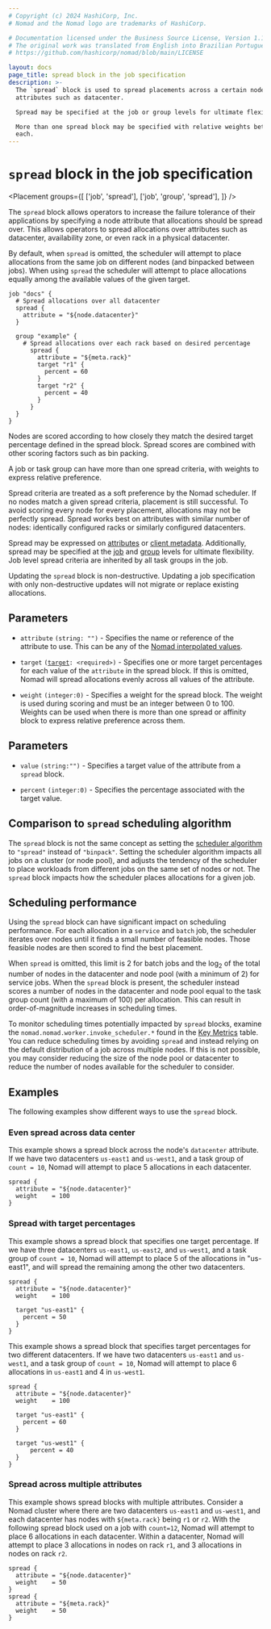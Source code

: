 ```yaml
---
# Copyright (c) 2024 HashiCorp, Inc.
# Nomad and the Nomad logo are trademarks of HashiCorp.

# Documentation licensed under the Business Source License, Version 1.1.
# The original work was translated from English into Brazilian Portuguese.
# https://github.com/hashicorp/nomad/blob/main/LICENSE

layout: docs
page_title: spread block in the job specification
description: >-
  The `spread` block is used to spread placements across a certain node
  attributes such as datacenter.

  Spread may be specified at the job or group levels for ultimate flexibility.

  More than one spread block may be specified with relative weights between
  each.
---
```


# `spread` block in the job specification

<Placement
  groups={[
    ['job', 'spread'],
    ['job', 'group', 'spread'],
  ]}
/>

The `spread` block allows operators to increase the failure tolerance of their
applications by specifying a node attribute that allocations should be spread
over. This allows operators to spread allocations over attributes such as
datacenter, availability zone, or even rack in a physical datacenter.

By default, when `spread` is omitted, the scheduler will attempt to place
allocations from the same job on different nodes (and binpacked between
jobs). When using `spread` the scheduler will attempt to place allocations
equally among the available values of the given target.

```hcl
job "docs" {
  # Spread allocations over all datacenter
  spread {
    attribute = "${node.datacenter}"
  }

  group "example" {
    # Spread allocations over each rack based on desired percentage
      spread {
        attribute = "${meta.rack}"
        target "r1" {
          percent = 60
        }
        target "r2" {
          percent = 40
        }
      }
  }
}
```

Nodes are scored according to how closely they match the desired target
percentage defined in the spread block. Spread scores are combined with other
scoring factors such as bin packing.

A job or task group can have more than one spread criteria, with weights to
express relative preference.

Spread criteria are treated as a soft preference by the Nomad scheduler. If no
nodes match a given spread criteria, placement is still successful. To avoid
scoring every node for every placement, allocations may not be perfectly
spread. Spread works best on attributes with similar number of nodes:
identically configured racks or similarly configured datacenters.

Spread may be expressed on [attributes][interpolation] or [client
metadata][client-meta].  Additionally, spread may be specified at the [job][job]
and [group][group] levels for ultimate flexibility. Job level spread criteria
are inherited by all task groups in the job.

Updating the `spread` block is non-destructive. Updating a job specification
with only non-destructive updates will not migrate or replace existing
allocations.

## Parameters

- `attribute` `(string: "")` - Specifies the name or reference of the attribute
  to use. This can be any of the [Nomad interpolated
  values](/nomad/docs/runtime/interpolation#interpreted_node_vars).

- `target` <code>([target](#target-parameters): &lt;required&gt;)</code> - Specifies one or more target
  percentages for each value of the `attribute` in the spread block. If this is omitted,
  Nomad will spread allocations evenly across all values of the attribute.

- `weight` `(integer:0)` - Specifies a weight for the spread block. The weight is used
  during scoring and must be an integer between 0 to 100. Weights can be used
  when there is more than one spread or affinity block to express relative preference across them.

## Parameters

- `value` `(string:"")` - Specifies a target value of the attribute from a `spread` block.

- `percent` `(integer:0)` - Specifies the percentage associated with the target value.

## Comparison to `spread` scheduling algorithm

The `spread` block is not the same concept as setting the [scheduler
algorithm][] to `"spread"` instead of `"binpack"`. Setting the scheduler
algorithm impacts all jobs on a cluster (or node pool), and adjusts the tendency
of the scheduler to place workloads from different jobs on the same set of nodes
or not. The `spread` block impacts how the scheduler places allocations for a
given job.

## Scheduling performance

Using the `spread` block can have significant impact on scheduling
performance. For each allocation in a `service` and `batch` job, the scheduler
iterates over nodes until it finds a small number of feasible nodes. Those
feasible nodes are then scored to find the best placement.

When `spread` is omitted, this limit is 2 for batch jobs and the log<sub>2</sub>
of the total number of nodes in the datacenter and node pool (with a minimum of
2) for service jobs. When the `spread` block is present, the scheduler instead
scores a number of nodes in the datacenter and node pool equal to the task group
count (with a maximum of 100) per allocation. This can result in
order-of-magnitude increases in scheduling times.

To monitor scheduling times potentially impacted by `spread` blocks, examine the
`nomad.nomad.worker.invoke_scheduler.*` found in the [Key Metrics][] table. You
can reduce scheduling times by avoiding `spread` and instead relying on the
default distribution of a job across multiple nodes. If this is not possible,
you may consider reducing the size of the node pool or datacenter to reduce the
number of nodes available for the scheduler to consider.

## Examples

The following examples show different ways to use the `spread` block.

### Even spread across data center

This example shows a spread block across the node's `datacenter` attribute. If we have
two datacenters `us-east1` and `us-west1`, and a task group of `count = 10`,
Nomad will attempt to place 5 allocations in each datacenter.

```hcl
spread {
  attribute = "${node.datacenter}"
  weight    = 100
}
```

### Spread with target percentages

This example shows a spread block that specifies one target percentage. If we
have three datacenters `us-east1`, `us-east2`, and `us-west1`, and a task group
of `count = 10`, Nomad will attempt to place 5 of the allocations in "us-east1",
and will spread the remaining among the other two datacenters.

```hcl
spread {
  attribute = "${node.datacenter}"
  weight    = 100

  target "us-east1" {
    percent = 50
  }
}
```

This example shows a spread block that specifies target percentages for two
different datacenters. If we have two datacenters `us-east1` and `us-west1`,
and a task group of `count = 10`, Nomad will attempt to place 6 allocations
in `us-east1` and 4 in `us-west1`.

```hcl
spread {
  attribute = "${node.datacenter}"
  weight    = 100

  target "us-east1" {
    percent = 60
  }

  target "us-west1" {
      percent = 40
  }
}
```

### Spread across multiple attributes

This example shows spread blocks with multiple attributes. Consider a Nomad cluster
where there are two datacenters `us-east1` and `us-west1`, and each datacenter has nodes
with `${meta.rack}` being `r1` or `r2`. With the following spread block used on a job with `count=12`, Nomad
will attempt to place 6 allocations in each datacenter. Within a datacenter, Nomad will
attempt to place 3 allocations in nodes on rack `r1`, and 3 allocations in nodes on rack `r2`.

```hcl
spread {
  attribute = "${node.datacenter}"
  weight    = 50
}
spread {
  attribute = "${meta.rack}"
  weight    = 50
}
```

[job]: /nomad/docs/job-specification/job 'Nomad job Job Specification'
[group]: /nomad/docs/job-specification/group 'Nomad group Job Specification'
[client-meta]: /nomad/docs/configuration/client#meta 'Nomad meta Job Specification'
[task]: /nomad/docs/job-specification/task 'Nomad task Job Specification'
[interpolation]: /nomad/docs/runtime/interpolation 'Nomad interpolation'
[node-variables]: /nomad/docs/runtime/interpolation#node-variables- 'Nomad interpolation-Node variables'
[constraint]: /nomad/docs/job-specification/constraint 'Nomad Constraint job Specification'
[Key Metrics]: /nomad/docs/operations/metrics-reference#key-metrics
[scheduler algorithm]: /nomad/docs/commands/operator/scheduler/set-config#scheduler-algorithm

